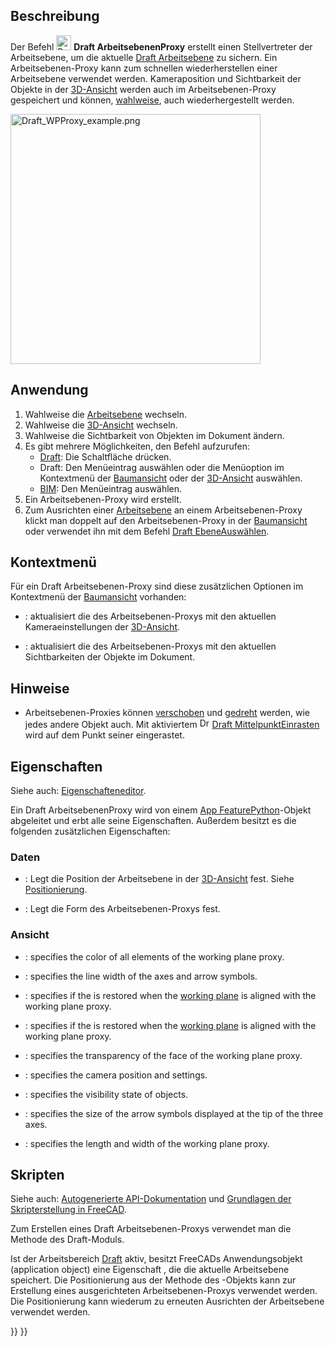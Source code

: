 <languages/>

{{Docnav/de
|[[Draft_ToggleDisplayMode/de|AnzeigemodusUmschalten]]
|[[Draft_ApplyStyle/de|StilAnwenden]]
|[[Draft_Workbench/de|Draft]]
|IconL=Draft_ToggleDisplayMode.svg
|IconR=Draft_ApplyStyle.svg
|IconC=Workbench_Draft.svg
}}

{{GuiCommand/de
|Name=Draft WorkingPlaneProxy
|Name/de=Draft ArbeitsebenenProxy
|MenuLocation= Dienstprogramme → Arbeitsebenen-Proxy erstellen<br>Werkzeuge → Arbeitsebenen-Proxy erstellen
|Workbenches=[[Draft_Workbench/de|Draft]], [[BIM_Workbench/de|BIM]]
|SeeAlso=[[Draft_SelectPlane/de|Draft EbeneAuswählen]]
}}

<span id="Description"></span>
==Beschreibung== 

Der Befehl [[Image:Draft_WorkingPlaneProxy.svg|24px]] '''Draft ArbeitsebenenProxy''' erstellt einen Stellvertreter der Arbeitsebene, um die aktuelle [[Draft_SelectPlane/de|Draft Arbeitsebene]] zu sichern. Ein Arbeitsebenen-Proxy kann zum schnellen wiederherstellen einer Arbeitsebene verwendet werden. Kameraposition und Sichtbarkeit der Objekte in der [[3D_View/de|3D-Ansicht]] werden auch im Arbeitsebenen-Proxy gespeichert und können, [[#Eigenschaften|wahlweise]], auch wiederhergestellt werden.

[[Image:Draft WPProxy example.png|400px]]
{{Caption|Drei Proxies der Bearbeitungsebene mit unterschiedlichen Ausrichtungen und Versätzen}}

<span id="Usage"></span>
==Anwendung== 

# Wahlweise die [[Draft_SelectPlane/de|Arbeitsebene]] wechseln.
# Wahlweise die [[3D_View/de|3D-Ansicht]] wechseln.
# Wahlweise die Sichtbarkeit von Objekten im Dokument ändern.
# Es gibt mehrere Möglichkeiten, den Befehl aufzurufen:
#* [[Draft_Workbench/de|Draft]]: Die Schaltfläche {{Button|[[Image:Draft_WorkingPlaneProxy.svg|16px]] [[Draft_WorkingPlaneProxy/de|Arbeitsebenen-Proxy]]}} drücken.
#* Draft: Den Menüeintrag {{MenuCommand|Dienstprogramme → [[Image:Draft_WorkingPlaneProxy.svg|16px]] Arbeitsebenen-Proxy}} auswählen oder die Menüoption im Kontextmenü der [[Tree_View/de|Baumansicht]] oder der [[3D_View/de|3D-Ansicht]] auswählen.
#* [[BIM_Workbench/de|BIM]]: Den Menüeintrag {{MenuCommand|Werkzeuge → [[Image:Draft_WorkingPlaneProxy.svg|16px]] Arbeitsebenen-Proxy}} auswählen.
# Ein Arbeitsebenen-Proxy wird erstellt.
# Zum Ausrichten einer [[Draft_SelectPlane/de|Arbeitsebene]] an einem Arbeitsebenen-Proxy klickt man doppelt auf den Arbeitsebenen-Proxy in der [[Tree_View/de|Baumansicht]] oder verwendet ihn mit dem Befehl [[Draft_SelectPlane/de|Draft EbeneAuswählen]].

<span id="Context_menu"></span>
==Kontextmenü==

Für ein Draft Arbeitsebenen-Proxy sind diese zusätzlichen Optionen im Kontextmenü der [[Tree_View/de|Baumansicht]] vorhanden:

* {{MenuCommand|[[Image:Draft_SelectPlane.svg|16px]] Kameraposition sichern}}: aktualisiert die {{PropertyView/de|View Data}} des Arbeitsebenen-Proxys mit den aktuellen Kameraeinstellungen der [[3D_View/de|3D-Ansicht]].
* {{MenuCommand|[[Image:Draft_SelectPlane.svg|16px]] Objektstatus sichern}}: aktualisiert die {{PropertyView/de|Visibility Map}} des Arbeitsebenen-Proxys mit den aktuellen Sichtbarkeiten der Objekte im Dokument.

<span id="Notes"></span>
==Hinweise==

* Arbeitsebenen-Proxies können [[Draft_Move/de|verschoben]] und [[Draft_Rotate/de|gedreht]] werden, wie jedes andere Objekt auch. Mit aktiviertem [[Image:Draft_Snap_Center.svg|16px]] [[Draft_Snap_Center/de|Draft MittelpunktEinrasten]] wird auf dem Punkt seiner {{PropertyData/de|Placement}} eingerastet.

<span id="Properties"></span>
==Eigenschaften==

Siehe auch: [[Property_editor/de|Eigenschafteneditor]].

Ein Draft ArbeitsebenenProxy wird von einem [[App_FeaturePython|App FeaturePython]]-Objekt abgeleitet und erbt alle seine Eigenschaften. Außerdem besitzt es die folgenden zusätzlichen Eigenschaften:

<span id="Data"></span>
===Daten===

{{TitleProperty|Basis}}

* {{PropertyData/de|Placement|Placement}}: Legt die Position der Arbeitsebene in der [[3D_View/de|3D-Ansicht]] fest. Siehe [[Placement/de|Positionierung]].
* {{PropertyData/de|Shape|Shape|Hidden}}: Legt die Form des Arbeitsebenen-Proxys fest.

<span id="View"></span>
===Ansicht===

{{TitleProperty|Basis}}

* {{PropertyView|Line Color|Color}}: specifies the color of all elements of the working plane proxy.
* {{PropertyView|Line Width|Float}}: specifies the line width of the axes and arrow symbols.
* {{PropertyView|Restore State|Bool}}: specifies if the {{PropertyView|Visibility Map}} is restored when the [[Draft_SelectPlane|working plane]] is aligned with the working plane proxy.
* {{PropertyView|Restore View|Bool}}: specifies if the {{PropertyView|View Data}} is restored when the [[Draft_SelectPlane|working plane]] is aligned with the working plane proxy.
* {{PropertyView|Transparency|Percent}}: specifies the transparency of the face of the working plane proxy.
* {{PropertyView|View Data|FloatList}}: specifies the camera position and settings.
* {{PropertyView|Visibility Map|Map|Hidden}}: specifies the visibility state of objects.

{{TitleProperty|Draft}}

* {{PropertyView|Arrow Size|Length}}: specifies the size of the arrow symbols displayed at the tip of the three axes.
* {{PropertyView|Display Size|Length}}: specifies the length and width of the working plane proxy.

<span id="Scripting"></span>
==Skripten==

Siehe auch: [https://freecad.github.io/SourceDoc/ Autogenerierte API-Dokumentation] und [[FreeCAD_Scripting_Basics/de|Grundlagen der Skripterstellung in FreeCAD]].

Zum Erstellen eines Draft Arbeitsebenen-Proxys verwendet man die Methode {{incode|make_workingplaneproxy}} des Draft-Moduls.

Ist der Arbeitsbereich [[Draft_Workbench/de|Draft]] aktiv, besitzt FreeCADs Anwendungsobjekt (application object) eine Eigenschaft {{incode|DraftWorkingPlane}}, die die aktuelle Arbeitsebene speichert. Die Positionierung {{Incode|Placement}} aus der Methode {{Incode|getPlacement}} des {{incode|DraftWorkingPlane}}-Objekts kann zur Erstellung eines ausgerichteten Arbeitsebenen-Proxys verwendet werden. Die Positionierung {{Incode|Placement}} kann wiederum zu erneuten Ausrichten der Arbeitsebene verwendet werden.

{{Code|code=
# This code only works if the Draft Workbench is active!

import FreeCAD as App
import FreeCADGui as Gui
import Draft

doc = App.newDocument()

workplane = App.DraftWorkingPlane
place = workplane.getPlacement()

proxy = Draft.make_workingplaneproxy(place)
proxy.ViewObject.DisplaySize = 3000
proxy.ViewObject.ArrowSize = 200

axis2 = App.Vector(1, 1, 1)
point2 = App.Vector(3000, 0, 0)
place2 = App.Placement(point2, App.Rotation(axis2, 90))

proxy2 = Draft.make_workingplaneproxy(place2)
proxy2.ViewObject.DisplaySize = 3000
proxy2.ViewObject.ArrowSize = 200

workplane.setFromPlacement(proxy2.Placement, rebase=True)
Gui.Snapper.setGrid()

doc.recompute()
}}


{{Docnav/de
|[[Draft_ToggleDisplayMode/de|AnzeigemodusUmschalten]]
|[[Draft_ApplyStyle/de|StilAnwenden]]
|[[Draft_Workbench/de|Draft]]
|IconL=Draft_ToggleDisplayMode.svg
|IconR=Draft_ApplyStyle.svg
|IconC=Workbench_Draft.svg
}}

{{Draft Tools navi{{#translation:}}}}
{{Userdocnavi{{#translation:}}}}